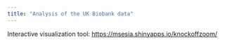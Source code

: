```yaml
---
title: "Analysis of the UK Biobank data"
---
```


Interactive visualization tool: [https://msesia.shinyapps.io/knockoffzoom/](https://msesia.shinyapps.io/knockoffzoom/)

